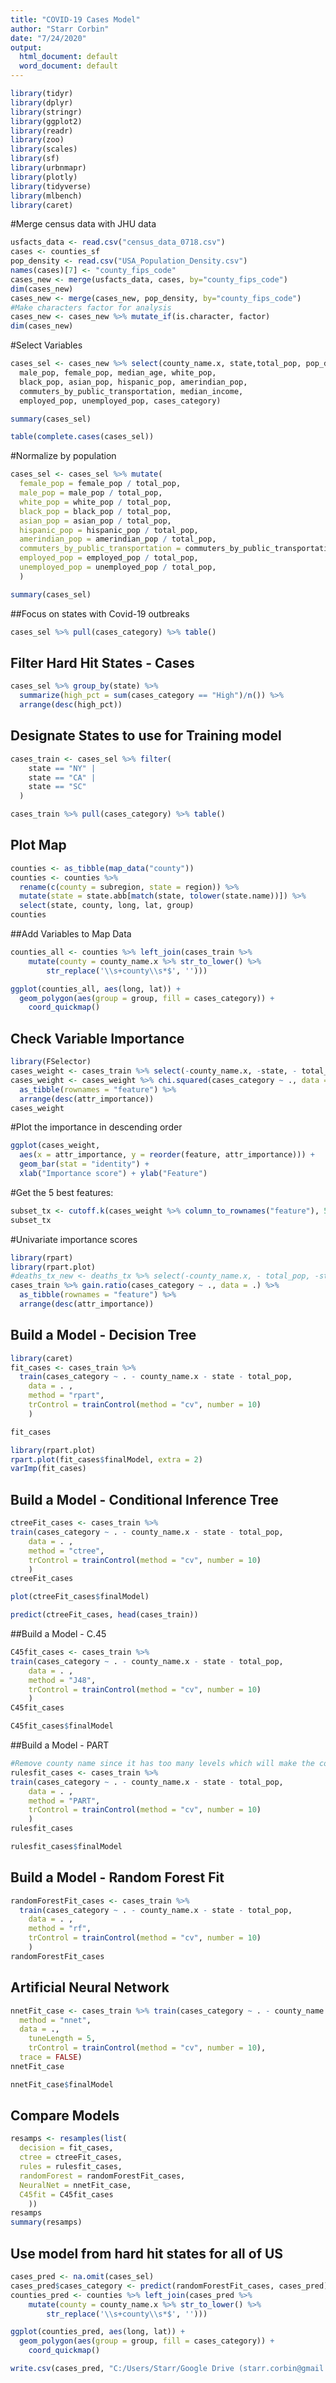 ```yaml
---
title: "COVID-19 Cases Model"
author: "Starr Corbin"
date: "7/24/2020"
output:
  html_document: default
  word_document: default
---
```

```r
library(tidyr)
library(dplyr)
library(stringr)
library(ggplot2)
library(readr)
library(zoo)
library(scales)
library(sf)
library(urbnmapr)
library(plotly)
library(tidyverse)
library(mlbench)
library(caret)
```


#Merge census data with JHU data
```r
usfacts_data <- read.csv("census_data_0718.csv")
cases <- counties_sf
pop_density <- read.csv("USA_Population_Density.csv")
names(cases)[7] <- "county_fips_code"
cases_new <- merge(usfacts_data, cases, by="county_fips_code")
dim(cases_new)
cases_new <- merge(cases_new, pop_density, by="county_fips_code")
#Make characters factor for analysis
cases_new <- cases_new %>% mutate_if(is.character, factor)
dim(cases_new)
```
 
#Select Variables
```r
cases_sel <- cases_new %>% select(county_name.x, state,total_pop, pop_density,       
  male_pop, female_pop, median_age, white_pop, 
  black_pop, asian_pop, hispanic_pop, amerindian_pop,
  commuters_by_public_transportation, median_income, 
  employed_pop, unemployed_pop, cases_category)

summary(cases_sel)

```

```r
table(complete.cases(cases_sel))
```

#Normalize by population
```r
cases_sel <- cases_sel %>% mutate(
  female_pop = female_pop / total_pop,
  male_pop = male_pop / total_pop,
  white_pop = white_pop / total_pop, 
  black_pop = black_pop / total_pop, 
  asian_pop = asian_pop / total_pop, 
  hispanic_pop = hispanic_pop / total_pop, 
  amerindian_pop = amerindian_pop / total_pop,
  commuters_by_public_transportation = commuters_by_public_transportation/ total_pop, 
  employed_pop = employed_pop / total_pop, 
  unemployed_pop = unemployed_pop / total_pop, 
  )

summary(cases_sel)
```

##Focus on states with Covid-19 outbreaks
```r
cases_sel %>% pull(cases_category) %>% table()
```
## Filter Hard Hit States - Cases
```r
cases_sel %>% group_by(state) %>% 
  summarize(high_pct = sum(cases_category == "High")/n()) %>%
  arrange(desc(high_pct))
```

## Designate States to use for Training model
```r
cases_train <- cases_sel %>% filter(
    state == "NY" |
    state == "CA" |
    state == "SC" 
  )

cases_train %>% pull(cases_category) %>% table()

```

## Plot Map
```r
counties <- as_tibble(map_data("county"))
counties <- counties %>% 
  rename(c(county = subregion, state = region)) %>%
  mutate(state = state.abb[match(state, tolower(state.name))]) %>%
  select(state, county, long, lat, group)
counties  
```

##Add Variables to Map Data
```r
counties_all <- counties %>% left_join(cases_train %>% 
    mutate(county = county_name.x %>% str_to_lower() %>% 
        str_replace('\\s+county\\s*$', '')))
```

```r
ggplot(counties_all, aes(long, lat)) + 
  geom_polygon(aes(group = group, fill = cases_category)) + 
    coord_quickmap() 
```

## Check Variable Importance
```r
library(FSelector)
cases_weight <- cases_train %>% select(-county_name.x, -state, - total_pop)
cases_weight <- cases_weight %>% chi.squared(cases_category ~ ., data = .) %>%
  as_tibble(rownames = "feature") %>%
  arrange(desc(attr_importance))
cases_weight
```

#Plot the importance in descending order
```r
ggplot(cases_weight,
  aes(x = attr_importance, y = reorder(feature, attr_importance))) +
  geom_bar(stat = "identity") +
  xlab("Importance score") + ylab("Feature")

```

#Get the 5 best features: 
```r
subset_tx <- cutoff.k(cases_weight %>% column_to_rownames("feature"), 5)
subset_tx
```
#Univariate importance scores

```r
library(rpart)
library(rpart.plot)
#deaths_tx_new <- deaths_tx %>% select(-county_name.x, - total_pop, -state)
cases_train %>% gain.ratio(cases_category ~ ., data = .) %>%
  as_tibble(rownames = "feature") %>%
  arrange(desc(attr_importance))
```


## Build a Model - Decision Tree
```r
library(caret)
fit_cases <- cases_train %>%
  train(cases_category ~ . - county_name.x - state - total_pop, 
    data = . ,
    method = "rpart",
    trControl = trainControl(method = "cv", number = 10)
    )
```
```r
fit_cases
```
```r
library(rpart.plot)
rpart.plot(fit_cases$finalModel, extra = 2)
varImp(fit_cases)
```


## Build a Model - Conditional Inference Tree
```r
ctreeFit_cases <- cases_train %>%
train(cases_category ~ . - county_name.x - state - total_pop,
    data = . ,
    method = "ctree",
    trControl = trainControl(method = "cv", number = 10)
    )
ctreeFit_cases
```

```r
plot(ctreeFit_cases$finalModel)
```

```r
predict(ctreeFit_cases, head(cases_train))
```
##Build a Model - C.45
```r
C45fit_cases <- cases_train %>%
train(cases_category ~ . - county_name.x - state - total_pop,
    data = . ,
    method = "J48",
    trControl = trainControl(method = "cv", number = 10)
    )
C45fit_cases
```
```r
C45fit_cases$finalModel
```


##Build a Model - PART
```r
#Remove county name since it has too many levels which will make the code really slow
rulesfit_cases <- cases_train %>%
train(cases_category ~ . - county_name.x - state - total_pop,
    data = . ,
    method = "PART",
    trControl = trainControl(method = "cv", number = 10)
    )
rulesfit_cases
```

```r
rulesfit_cases$finalModel
```
## Build a Model - Random Forest Fit
```r
randomForestFit_cases <- cases_train %>% 
  train(cases_category ~ . - county_name.x - state - total_pop,
    data = . ,
    method = "rf",
    trControl = trainControl(method = "cv", number = 10)
    )
randomForestFit_cases
```


## Artificial Neural Network
```r
nnetFit_case <- cases_train %>% train(cases_category ~ . - county_name.x - state - total_pop,
  method = "nnet",
  data = .,
    tuneLength = 5,
    trControl = trainControl(method = "cv", number = 10),
  trace = FALSE)
nnetFit_case
```
```r
nnetFit_case$finalModel
```

## Compare Models
```r
resamps <- resamples(list(
  decision = fit_cases,
  ctree = ctreeFit_cases,
  rules = rulesfit_cases,
  randomForest = randomForestFit_cases,
  NeuralNet = nnetFit_case, 
  C45fit = C45fit_cases
    ))
resamps
summary(resamps)
```


## Use model from hard hit states for all of US
```r
cases_pred <- na.omit(cases_sel)
cases_pred$cases_category <- predict(randomForestFit_cases, cases_pred)
counties_pred <- counties %>% left_join(cases_pred %>% 
    mutate(county = county_name.x %>% str_to_lower() %>% 
        str_replace('\\s+county\\s*$', '')))
```

```r
ggplot(counties_pred, aes(long, lat)) + 
  geom_polygon(aes(group = group, fill = cases_category)) + 
    coord_quickmap()
```
```r
write.csv(cases_pred, "C:/Users/Starr/Google Drive (starr.corbin@gmail.com)/School/SMU/Data Mining/Project 3/case_predictor_rules.csv")
```

